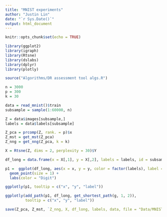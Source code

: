 ```yaml
---
title: "MNIST experiments"
author: "Justin Lin"
date: "`r Sys.Date()`"
output: html_document
---
```


```r
knitr::opts_chunk$set(echo = TRUE)

library(ggplot2)
library(igraph)
library(Rtsne)
library(dslabs)
library(dplyr)
library(plotly)

source("Algorithms/DR assessment tool algs.R")
```

```r
n = 3000
p = 300
k = 30

data = read_mnist()$train
subsample = sample(1:60000, n)

Z = data$images[subsample,]
labels = data$labels[subsample]

Z_pca = prcomp(Z, rank. = p)$x
Z_mst = get_mst(Z_pca)
Z_nng = get_nng(Z_pca, k = k)

X = Rtsne(Z, dims = 2, perplexity = 30)$Y
```

```r
df_long = data.frame(x = X[,1], y = X[,2], labels = labels, id = subsample)

p1 =  ggplot(df_long, aes(x = x, y = y, color = factor(labels), label = id)) +
  geom_point(size = 1) +
  labs(color = "Digit")

ggplotly(p1, tooltip = c("x", "y", "label"))
```


```r
ggplotly(add_path(p1, df_long, get_shortest_path(g, 1, 2)),
         tooltip = c("x", "y", "label"))
```

```r
save(Z_pca, Z_mst, `Z_nng, X, df_long, labels, data, file = "Data/MNIST data.Rda")
```

